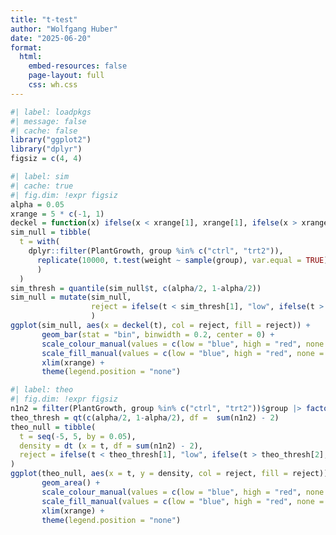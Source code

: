 ```yaml
---
title: "t-test"
author: "Wolfgang Huber"
date: "2025-06-20"
format:
  html:
    embed-resources: false
    page-layout: full
    css: wh.css
---
```


```r
#| label: loadpkgs
#| message: false
#| cache: false
library("ggplot2")
library("dplyr")
figsiz = c(4, 4)
```
```r
#| label: sim
#| cache: true
#| fig.dim: !expr figsiz
alpha = 0.05
xrange = 5 * c(-1, 1)
deckel = function(x) ifelse(x < xrange[1], xrange[1], ifelse(x > xrange[2], xrange[2], x))
sim_null = tibble(
  t = with(
    dplyr::filter(PlantGrowth, group %in% c("ctrl", "trt2")),
      replicate(10000, t.test(weight ~ sample(group), var.equal = TRUE)$statistic)
      )
  )
sim_thresh = quantile(sim_null$t, c(alpha/2, 1-alpha/2))
sim_null = mutate(sim_null, 
                  reject = ifelse(t < sim_thresh[1], "low", ifelse(t > sim_thresh[2], "high", "none"))
                  ) 
ggplot(sim_null, aes(x = deckel(t), col = reject, fill = reject)) +
       geom_bar(stat = "bin", binwidth = 0.2, center = 0) +
       scale_colour_manual(values = c(low = "blue", high = "red", none = "darkgrey")) +
       scale_fill_manual(values = c(low = "blue", high = "red", none = "darkgrey")) + 
       xlim(xrange) +
       theme(legend.position = "none") 
```

```r
#| label: theo
#| fig.dim: !expr figsiz
n1n2 = filter(PlantGrowth, group %in% c("ctrl", "trt2"))$group |> factor() |> table()
theo_thresh = qt(c(alpha/2, 1-alpha/2), df =  sum(n1n2) - 2)
theo_null = tibble(
  t = seq(-5, 5, by = 0.05),
  density = dt (x = t, df = sum(n1n2) - 2),
  reject = ifelse(t < theo_thresh[1], "low", ifelse(t > theo_thresh[2], "high", "none"))
)
ggplot(theo_null, aes(x = t, y = density, col = reject, fill = reject)) +
       geom_area() +
       scale_colour_manual(values = c(low = "blue", high = "red", none = "darkgrey")) +
       scale_fill_manual(values = c(low = "blue", high = "red", none = "darkgrey"))  + 
       xlim(xrange) +
       theme(legend.position = "none") 
```
